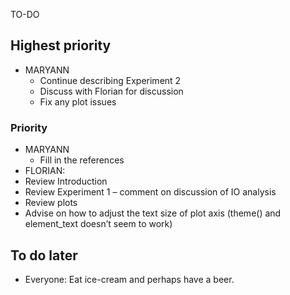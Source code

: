 <!-- Do NOT knit this document. It is part of a larger document. Instead knit the main document (my-apa-formatted-article) -->

TO-DO

## Highest priority
  * MARYANN
    * Continue describing Experiment 2
    * Discuss with Florian for discussion 
    * Fix any plot issues

### Priority
  * MARYANN
    * Fill in the references
    
  * FLORIAN:
   * Review Introduction
   * Review Experiment 1 -- comment on discussion of IO analysis
   * Review plots
   * Advise on how to adjust the text size of plot axis (theme() and element_text doesn't seem to work)
   

## To do later
  
  * Everyone: Eat ice-cream and perhaps have a beer.